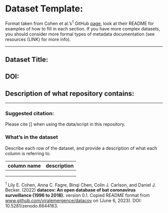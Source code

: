 # Dataset Template:

Format taken from Cohen et al.'s^1^ GitHub [page](www.github.com/viralemergence/datacov), look at their README for examples of how to fill in each section. If you have more complex datasets, you should consider more formal types of metadata documentation (see resources (LINK) for more info).

------------------------------------------------------------------------

## Dataset Title:

## DOI:

## Description of what repository contains:

------------------------------------------------------------------------

### Suggested citation:

Please cite \[\] when using the data/script in this repository.

### What's in the dataset

Describe each row of the dataset, and provide a description of what each column is referring to.

| column name | description |
|-------------|-------------|
|             |             |
|             |             |
|             |             |

^1^ Lily E. Cohen, Anna C. Fagre, Binqi Chen, Colin J. Carlson, and Daniel J. Becker. (2022) **datacov: An open database of bat coronavirus surveillance (1996 to 2018).** version 0.1. Copied README format from [www.github.com/viralemergence/datacov](http://www.github.com/viralemergence/datacov) on (June 6, 2023). DOI: 10.5281/zenodo.6644163.
